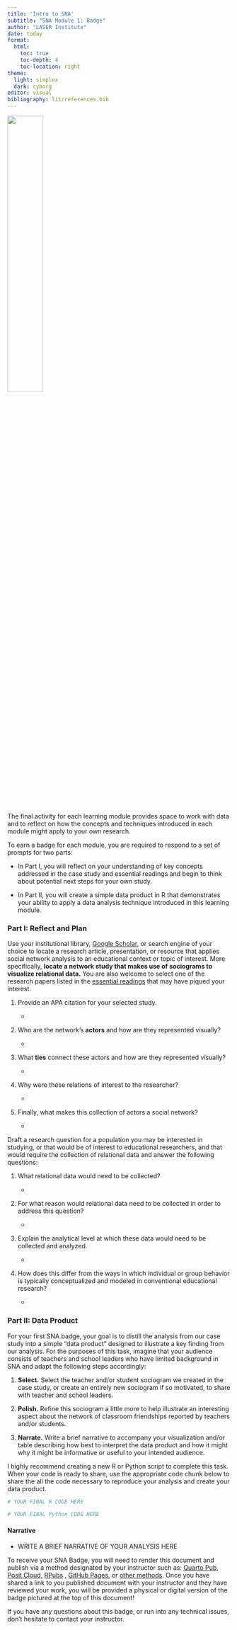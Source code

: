 ```yaml
---
title: 'Intro to SNA'
subtitle: "SNA Module 1: Badge"
author: "LASER Institute"
date: today 
format:
  html:
    toc: true
    toc-depth: 4
    toc-location: right
theme:
  light: simplex
  dark: cyborg
editor: visual
bibliography: lit/references.bib
---
```


![](img/SNA_Intro_HX.png){width="40%"}

The final activity for each learning module provides space to work with data and to reflect on how the concepts and techniques introduced in each module might apply to your own research.

To earn a badge for each module, you are required to respond to a set of prompts for two parts: 

-   In Part I, you will reflect on your understanding of key concepts addressed in the case study and essential readings and begin to think about potential next steps for your own study.

-   In Part II, you will create a simple data product in R that demonstrates your ability to apply a data analysis technique introduced in this learning module.

### Part I: Reflect and Plan

Use your institutional library, [Google Scholar](https://scholar.google.com/), or search engine of your choice to locate a research article, presentation, or resource that applies social network analysis to an educational context or topic of interest. More specifically, **locate a network study that makes use of sociograms to visualize relational data.** You are also welcome to select one of the research papers listed in the [essential readings](https://github.com/laser-institute/essential-readings/tree/main/sna-labs) that may have piqued your interest.

1.  Provide an APA citation for your selected study.

    -   

2.  Who are the network's **actors** and how are they represented visually?

    -   

3.  What **ties** connect these actors and how are they represented visually?

    -   

4.  Why were these relations of interest to the researcher?

    -   

5.  Finally, what makes this collection of actors a social network?

    -   

Draft a research question for a population you may be interested in studying, or that would be of interest to educational researchers, and that would require the collection of relational data and answer the following questions:

1.  What relational data would need to be collected?

    -   

2.  For what reason would relational data need to be collected in order to address this question?

    -   

3.  Explain the analytical level at which these data would need to be collected and analyzed.

    -   

4.  How does this differ from the ways in which individual or group behavior is typically conceptualized and modeled in conventional educational research?

    -   

### Part II: Data Product

For your first SNA badge, your goal is to distill the analysis from our case study into a simple "data product" designed to illustrate a key finding from our analysis. For the purposes of this task, imagine that your audience consists of teachers and school leaders who have limited background in SNA and adapt the following steps accordingly:

1.  **Select.** Select the teacher and/or student sociogram we created in the case study, or create an entirely new sociogram if so motivated, to share with teacher and school leaders.

2.  **Polish.** Refine this sociogram a little more to help illustrate an interesting aspect about the network of classroom friendships reported by teachers and/or students.

3.  **Narrate.** Write a brief narrative to accompany your visualization and/or table describing how best to interpret the data product and how it might why it might be informative or useful to your intended audience.

I highly recommend creating a new R or Python script to complete this task. When your code is ready to share, use the appropriate code chunk below to share the all the code necessary to reproduce your analysis and create your data product.

```r
# YOUR FINAL R CODE HERE


```

```python
# YOUR FINAL Python CODE HERE


```

#### Narrative

-   WRITE A BRIEF NARRATIVE OF YOUR ANALYSIS HERE

To receive your SNA Badge, you will need to render this document and publish via a method designated by your instructor such as: [Quarto Pub](https://quarto.org/docs/publishing/quarto-pub.html), [Posit Cloud](https://posit.cloud/learn/guide#publish-from-cloud), [RPubs](https://rpubs.com) , [GitHub Pages](https://quarto.org/docs/publishing/github-pages.html), or [other methods](https://quarto.org/docs/publishing/other.html). Once you have shared a link to you published document with your instructor and they have reviewed your work, you will be provided a physical or digital version of the badge pictured at the top of this document!

If you have any questions about this badge, or run into any technical issues, don't hesitate to contact your instructor.
